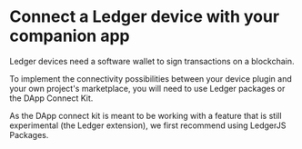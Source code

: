 
# Connect a Ledger device with your companion app

Ledger devices need a software wallet to sign transactions on a blockchain. 

To implement the connectivity possibilities between your device plugin and your own project's marketplace, you will need to use Ledger packages or the DApp Connect Kit.

<Callout type="info" emoji="👉">
  As the DApp connect kit is meant to be working with a feature that is still experimental (the Ledger extension), we first recommend using LedgerJS Packages. 
</Callout>


<Cards num={2}>
  <Card
    title="LedgerJS packages"
    href="/docs/connectivity/ledgerJS"
  />
  <Card
    title="DApp Connect Kit"
    href="/docs/connectivity/connect-kit"
  />
</Cards>